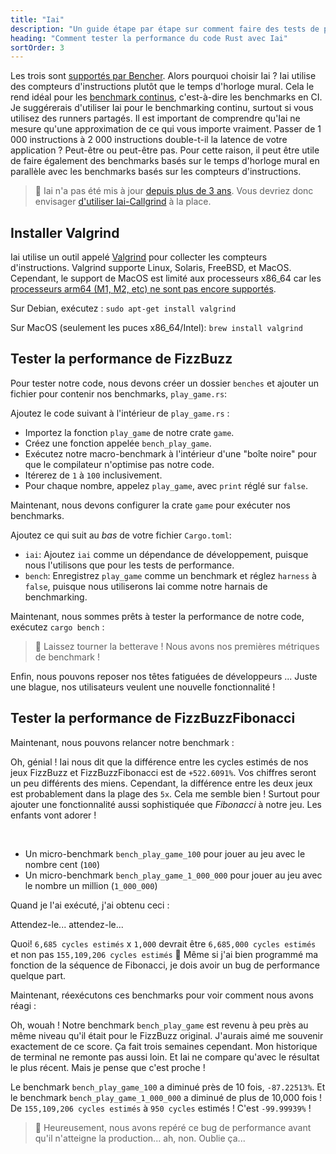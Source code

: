 ```yaml
---
title: "Iai"
description: "Un guide étape par étape sur comment faire des tests de performance sur du code Rust avec Iai"
heading: "Comment tester la performance du code Rust avec Iai"
sortOrder: 3
---
```



<Benchmarking />

<FizzBuzzRust />

<StepByStepRust />

<MicroVsMacro />

<BenchmarkingRust />

Les trois sont [supportés par Bencher](/fr/docs/explanation/adapters/). Alors pourquoi choisir Iai ?
Iai utilise des compteurs d'instructions plutôt que le temps d'horloge mural.
Cela le rend idéal pour les [benchmark continus](/fr/docs/explanation/continuous-benchmarking/), c'est-à-dire les benchmarks en CI.
Je suggérerais d'utiliser Iai pour le benchmarking continu, surtout si vous utilisez des runners partagés.
Il est important de comprendre qu'Iai ne mesure qu'une approximation de ce qui vous importe vraiment.
Passer de 1 000 instructions à 2 000 instructions double-t-il la latence de votre application ?
Peut-être ou peut-être pas.
Pour cette raison, il peut être utile de faire également des benchmarks basés sur le temps d'horloge mural en parallèle avec les benchmarks basés sur les compteurs d'instructions.

> 🐰 Iai n'a pas été mis à jour [depuis plus de 3 ans](https://github.com/bheisler/iai/commits/main/). Vous devriez donc envisager [d'utiliser Iai-Callgrind](/fr/docs/explanation/adapters/#-rust-iai-callgrind) à la place.

## Installer Valgrind

Iai utilise un outil appelé [Valgrind](https://valgrind.org/) pour collecter les compteurs d'instructions.
Valgrind supporte Linux, Solaris, FreeBSD, et MacOS.
Cependant, le support de MacOS est limité aux processeurs x86_64 car les [processeurs arm64 (M1, M2, etc) ne sont pas encore supportés](https://github.com/LouisBrunner/valgrind-macos/issues/56).

Sur Debian, exécutez : `sudo apt-get install valgrind`

Sur MacOS (seulement les puces x86_64/Intel): `brew install valgrind`

<FizzBuzzRefactor />

## Tester la performance de FizzBuzz

Pour tester notre code, nous devons créer un dossier `benches` et ajouter un fichier pour contenir nos benchmarks, `play_game.rs`:

<GameBenchesTree />

Ajoutez le code suivant à l'intérieur de `play_game.rs` :

<FizzBuzzRefactorBenchesCode />

- Importez la fonction `play_game` de notre crate `game`.
- Créez une fonction appelée `bench_play_game`.
- Exécutez notre macro-benchmark à l'intérieur d'une "boîte noire" pour que le compilateur n'optimise pas notre code.
- Itérerez de `1` à `100` inclusivement.
- Pour chaque nombre, appelez `play_game`, avec `print` réglé sur `false`.

Maintenant, nous devons configurer la crate `game` pour exécuter nos benchmarks.

Ajoutez ce qui suit au _bas_ de votre fichier `Cargo.toml`:

<GameCargoToml />

- `iai`: Ajoutez `iai` comme un dépendance de développement, puisque nous l'utilisons que pour les tests de performance.
- `bench`: Enregistrez `play_game` comme un benchmark et réglez `harness` à `false`, puisque nous utiliserons Iai comme notre harnais de benchmarking.

Maintenant, nous sommes prêts à tester la performance de notre code, exécutez `cargo bench` :

<BenchPlayGameOutput />

> 🐰 Laissez tourner la betterave ! Nous avons nos premières métriques de benchmark !

Enfin, nous pouvons reposer nos têtes fatiguées de développeurs ...
Juste une blague, nos utilisateurs veulent une nouvelle fonctionnalité !

<FizzBuzzFibonacciRust>
  <PlayGameRustCode />
</FizzBuzzFibonacciRust>

## Tester la performance de FizzBuzzFibonacci

Maintenant, nous pouvons relancer notre benchmark :

<BenchPlayGameFibonacciOutput />

Oh, génial ! Iai nous dit que la différence entre les cycles estimés de nos jeux FizzBuzz et FizzBuzzFibonacci est de `+522.6091%`.
Vos chiffres seront un peu différents des miens.
Cependant, la différence entre les deux jeux est probablement dans la plage des `5x`.
Cela me semble bien ! Surtout pour ajouter une fonctionnalité aussi sophistiquée que _Fibonacci_ à notre jeu.
Les enfants vont adorer !

<FizzBuzzFibonacciOpenRust>
  <FizzBuzzFibonacciOpenRustCode />
</FizzBuzzFibonacciOpenRust>

<TheEnd />

<br />

<OnFire />

<BenchPlayGameOnFireCode />

- Un micro-benchmark `bench_play_game_100` pour jouer au jeu avec le nombre cent (`100`)
- Un micro-benchmark `bench_play_game_1_000_000` pour jouer au jeu avec le nombre un million (`1_000_000`)

Quand je l'ai exécuté, j'ai obtenu ceci :

<BenchPlayGameOnFireOutputStart />

Attendez-le... attendez-le...

<BenchPlayGameOnFireOutput />

Quoi! `6,685 cycles estimés` x `1,000` devrait être `6,685,000 cycles estimés` et non pas `155,109,206 cycles estimés` 🤯
Même si j'ai bien programmé ma fonction de la séquence de Fibonacci, je dois avoir un bug de performance quelque part.

<FizzBuzzFibonacciFixRust />

Maintenant, réexécutons ces benchmarks pour voir comment nous avons réagi :

<BenchPlayGameFixOutput />

Oh, wouah ! Notre benchmark `bench_play_game` est revenu à peu près au même niveau qu'il était pour le FizzBuzz original.
J'aurais aimé me souvenir exactement de ce score. Ça fait trois semaines cependant.
Mon historique de terminal ne remonte pas aussi loin.
Et Iai ne compare qu'avec le résultat le plus récent.
Mais je pense que c'est proche !

Le benchmark `bench_play_game_100` a diminué près de 10 fois, `-87.22513%`.
Et le benchmark `bench_play_game_1_000_000` a diminué de plus de 10,000 fois ! De `155,109,206 cycles estimés` à `950 cycles` estimés !
C'est `-99.99939%` !

> 🐰 Heureusement, nous avons repéré ce bug de performance avant qu'il n'atteigne la production... ah, non. Oublie ça...

<CatchInCi />

<CatchInCiOutput />

<CatchInCiPlot />

<CatchInCiPlotRustBench title="Comment faire des tests de performance sur Rust avec Iai" />

<BencherFooter />
